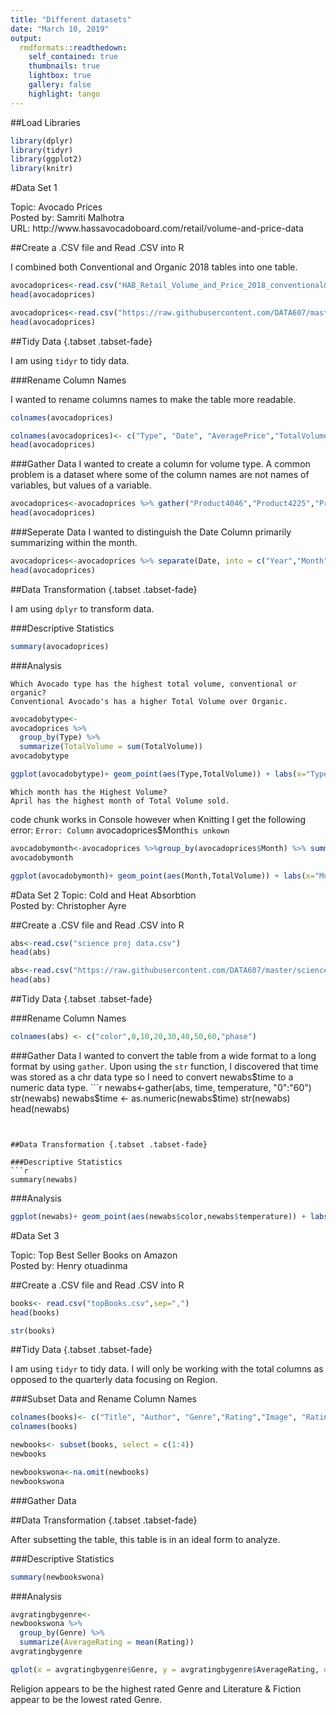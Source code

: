 ---
title: "Different datasets"
date: "March 10, 2019"
output:
  rmdformats::readthedown:
    self_contained: true
    thumbnails: true
    lightbox: true
    gallery: false
    highlight: tango
---
##Load Libraries
```{r eval=TRUE}
library(dplyr)
library(tidyr)
library(ggplot2)
library(knitr)
```


#Data Set 1

Topic: Avocado Prices <br />
Posted by: Samriti Malhotra <br />
URL: http://www.hassavocadoboard.com/retail/volume-and-price-data <br />

##Create a .CSV file and Read .CSV into R

I combined both Conventional and Organic 2018 tables into one table.
```{r echo=FALSE}
avocadoprices<-read.csv("HAB_Retail_Volume_and_Price_2018_conventional&organic_TotalUS.csv", sep = ",")
head(avocadoprices)
```


```{r eval=FALSE}
avocadoprices<-read.csv("https://raw.githubusercontent.com/DATA607/master/avocado.csv",sep=",")
head(avocadoprices)
```

##Tidy Data {.tabset .tabset-fade}

I am using `tidyr` to tidy data.

###Rename Column Names

I wanted to rename columns names to make the table more readable.
```{r}
colnames(avocadoprices)
```

```{r}
colnames(avocadoprices)<- c("Type", "Date", "AveragePrice","TotalVolume","Product4046", "Product4225"   , "Product4770", "TotalBags", "SmallBags","LargeBags","XLargeBags")
head(avocadoprices)
```

###Gather Data
I wanted to create a column for volume type. A common problem is a dataset where some of the column names
are not names of variables, but values of a variable.
```{r eval=TRUE}
avocadoprices<-avocadoprices %>% gather("Product4046","Product4225","Product4770", "TotalBags", "SmallBags","LargeBags","XLargeBags", key="VolumeType", value = "Volume")
head(avocadoprices)
```
###Seperate Data
I wanted to distinguish the Date Column primarily summarizing within the month.
```{r eval=FALSE}
avocadoprices<-avocadoprices %>% separate(Date, into = c("Year","Month","Date"), sep="-")
head(avocadoprices)
```

##Data Transformation {.tabset .tabset-fade}

I am using `dplyr` to transform data.

###Descriptive Statistics
```{r}
summary(avocadoprices)
```

###Analysis

    Which Avocado type has the highest total volume, conventional or organic?
    Conventional Avocado's has a higher Total Volume over Organic.
```{r eval=TRUE}
avocadobytype<-
avocadoprices %>%
  group_by(Type) %>%
  summarize(TotalVolume = sum(TotalVolume))
avocadobytype
```

```{r eval=TRUE}
ggplot(avocadobytype)+ geom_point(aes(Type,TotalVolume)) + labs(x="Type",Y= "Total Volume")
```
   
    Which month has the Highest Volume?
    April has the highest month of Total Volume sold.
 
code chunk works in Console however when Knitting I get the following error: `Error: Column ` avocadoprices$Month` is unkown`

```{r eval=FALSE}
avocadobymonth<-avocadoprices %>%group_by(avocadoprices$Month) %>% summarize(TotalVolume = sum(TotalVolume))
avocadobymonth
```

```{r eval=FALSE}
ggplot(avocadobymonth)+ geom_point(aes(Month,TotalVolume)) + labs(x="Month",Y= "Total_Volume")
```


#Data Set 2
Topic: Cold and Heat Absorbtion<br />
Posted by: Christopher Ayre<br />


##Create a .CSV file and Read .CSV into R

```{r echo=FALSE}
abs<-read.csv("science proj data.csv")
head(abs)
```


```{r eval=FALSE}
abs<-read.csv("https://raw.githubusercontent.com/DATA607/master/science%20proj%20data.csv",sep = ",")
head(abs)
```
 
##Tidy Data  {.tabset .tabset-fade}

###Rename Column Names
```{r}
colnames(abs) <- c("color",0,10,20,30,40,50,60,"phase")
```

###Gather Data
I wanted to convert the table from a wide format to a long format by using `gather`. Upon using the `str` function, I discovered that time was stored as a chr data type so I need to convert newabs$time to a numeric data type.
```{r eval=TRUE}
newabs<-gather(abs, time, temperature, "0":"60")
str(newabs)
newabs$time <- as.numeric(newabs$time)
str(newabs)
head(newabs)
```


##Data Transformation {.tabset .tabset-fade}

###Descriptive Statistics
```{r eval=TRUE}
summary(newabs)
```

###Analysis

```{r eval=TRUE}
ggplot(newabs)+ geom_point(aes(newabs$color,newabs$temperature)) + labs(x="Color",Y= "Temperature")
```


#Data Set 3

Topic: Top Best Seller Books on Amazon<br />
Posted by: Henry otuadinma<br />

##Create a .CSV file and Read .CSV into R

```{r}
books<- read.csv("topBooks.csv",sep=",")
head(books)
```

```{r}
str(books)
```

##Tidy Data  {.tabset .tabset-fade}

I am using `tidyr` to tidy data. I will only be working with the total columns as opposed to the quarterly data focusing on Region.

###Subset Data and Rename Column Names
```{r}
colnames(books)<- c("Title", "Author", "Genre","Rating","Image", "Rating"   , "Type", "Price")
colnames(books)
```

```{r}
newbooks<- subset(books, select = c(1:4))
newbooks
```
```{r}
newbookswona<-na.omit(newbooks)
newbookswona
```

###Gather Data

##Data Transformation {.tabset .tabset-fade}

After subsetting the table, this table is in an ideal form to analyze. 

###Descriptive Statistics
```{r}
summary(newbookswona)
```

###Analysis 

```{r eval=TRUE}
avgratingbygenre<-
newbookswona %>%
  group_by(Genre) %>%
  summarize(AverageRating = mean(Rating))
avgratingbygenre
```
```{r}
qplot(x = avgratingbygenre$Genre, y = avgratingbygenre$AverageRating, data = avgratingbygenre, geom="point")
```

Religion appears to be the highest rated Genre and Literature & Fiction appear to be the lowest rated Genre.

